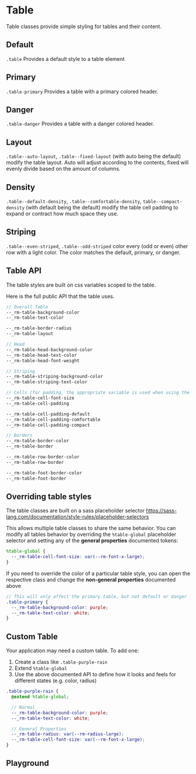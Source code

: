 
# Table

Table classes provide simple styling for tables and their content.

## Default

`.table` Provides a default style to a table element

<Canvas withToolbar>
  <Story id='components-table--default' />
</Canvas>

## Primary

`.table-primary` Provides a table with a primary colored header.

<Canvas withToolbar>
  <Story id='components-table--primary' />
</Canvas>

## Danger

`.table-danger` Provides a table with a danger colored header.

<Canvas withToolbar>
  <Story id='components-table--danger' />
</Canvas>

## Layout

`.table--auto-layout`, `.table--fixed-layout` (with auto being the default) modify the table layout. Auto will adjust according to the contents, fixed will evenly divide based on the amount of columns.

<Canvas withToolbar>
  <Story id='components-table--fixed-layout' />
</Canvas>

## Density

`.table--default-density`, `.table--comfortable-density`, `table--compact-density` (with default being the default) modify the table cell padding to expand or contract how much space they use.

<Canvas withToolbar>
  <Story id='components-table--comfortable-density' />
</Canvas>
<Canvas withToolbar>
  <Story id='components-table--compact-density' />
</Canvas>

## Striping

`.table--even-striped`, `.table--odd-striped` color every (odd or even) other row with a light color. The color matches the default, primary, or danger.

<Canvas withToolbar>
  <Story id='components-table--striped-even' />
</Canvas>

<Canvas withToolbar>
  <Story id='components-table--striped-odd' />
</Canvas>

## Table API

The table styles are built on css variables scoped to the table.

Here is the full public API that the table uses.
```scss
// Overall Table
--_rm-table-background-color
--_rm-table-text-color

--_rm-table-border-radius
--_rm-table-layout

// Head
--_rm-table-head-background-color
--_rm-table-head-text-color
--_rm-table-head-font-weight

// Striping
--_rm-table-striping-background-color
--_rm-table-striping-text-color

// Cells (for padding, the appropriate variable is used when using the density modifiers)
--_rm-table-cell-font-size
--_rm-table-cell-padding

--_rm-table-cell-padding-default
--_rm-table-cell-padding-comfortable
--_rm-table-cell-padding-compact

// Borders
--_rm-table-border-color
--_rm-table-border

--_rm-table-row-border-color
--_rm-table-row-border

--_rm-table-foot-border-color
--_rm-table-foot-border
```

## Overriding table styles

The table classes are built on a sass placeholder selector https://sass-lang.com/documentation/style-rules/placeholder-selectors

This allows multiple table classes to share the same behavior. You can modify all tables behavior by overriding the `%table-global` placeholder selector and setting any of the **general properties** documented tokens:
```scss
%table-global {
  --_rm-table-cell-font-size: var(--rm-font-x-large);
}
```

If you need to override the color of a particular table style, you can open the respective class and change the **non-general properties** documented above
```scss
// This will only affect the primary table, but not default or danger
.table-primary {
  --_rm-table-background-color: purple;
  --_rm-table-text-color: white;
}
```

## Custom Table

Your application may need a custom table. To add one:
1. Create a class like `.table-purple-rain`
2. Extend `%table-global`
3. Use the above documented API to define how it looks and feels for different states (e.g. color, radius)

```scss
.table-purple-rain {
  @extend %table-global;

  // Normal
  --_rm-table-background-color: purple;
  --_rm-table-text-color: white;

  // General Properties
  --_rm-table-radius: var(--rm-radius-large);
  --_rm-table-cell-font-size: var(--rm-font-x-large);
}
```

## Playground

<Primary/>
<ArgsTable of='.' story='^'/>
